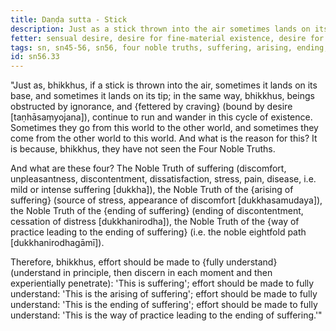 ```yaml
---
title: Daṇḍa sutta - Stick
description: Just as a stick thrown into the air sometimes lands on its base and sometimes on its tip, beings, obstructed by ignorance and fettered by craving, continue to run and wander in this cycle of existence.
fetter: sensual desire, desire for fine-material existence, desire for immaterial existence, conceit, ignorance
tags: sn, sn45-56, sn56, four noble truths, suffering, arising, ending, way of practice, path, ignorance, craving, cyclic existence
id: sn56.33
---
```


"Just as, bhikkhus, if a stick is thrown into the air, sometimes it lands on its base, and sometimes it lands on its tip; in the same way, bhikkhus, beings obstructed by ignorance, and \{fettered by craving} (bound by desire [taṇhāsaṃyojana]), continue to run and wander in this cycle of existence. Sometimes they go from this world to the other world, and sometimes they come from the other world to this world. And what is the reason for this? It is because, bhikkhus, they have not seen the Four Noble Truths.

And what are these four? The Noble Truth of suffering (discomfort, unpleasantness, discontentment, dissatisfaction, stress, pain, disease, i.e. mild or intense suffering [dukkha]), the Noble Truth of the \{arising of suffering} (source of stress, appearance of discomfort [dukkhasamudaya]), the Noble Truth of the \{ending of suffering} (ending of discontentment, cessation of distress [dukkhanirodha]), the Noble Truth of the \{way of practice leading to the ending of suffering} (i.e. the noble eightfold path [dukkhanirodhagāmī]).

Therefore, bhikkhus, effort should be made to \{fully understand} (understand in principle, then discern in each moment and then experientially penetrate): 'This is suffering';
effort should be made to fully understand: 'This is the arising of suffering';
effort should be made to fully understand: 'This is the ending of suffering';
effort should be made to fully understand: 'This is the way of practice leading to the ending of suffering.'"